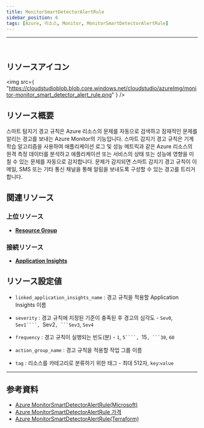 ```yaml
---
title: MonitorSmartDetectorAlertRule
sidebar_position: 6
tags: [Azure, 리소스, Monitor, MonitorSmartDetectorAlertRule]
---
```


<hr />
<br />

## リソースアイコン

<img
    src={
        "https://cloudstudioblob.blob.core.windows.net/cloudstudio/azureImg/monitor-monitor_smart_detector_alert_rule.png"
    }
/>

## リソース概要

스마트 탐지기 경고 규칙은 Azure 리소스의 문제를 자동으로 검색하고 잠재적인 문제를 알리는 경고를 보내는 Azure Monitor의 기능입니다.
스마트 감지기 경고 규칙은 기계 학습 알고리즘을 사용하여 애플리케이션 로그 및 성능 메트릭과 같은 Azure 리소스의 원격 측정 데이터를 분석하고 애플리케이션 또는 서비스의 상태 또는 성능에 영향을 미칠 수 있는 문제를 자동으로 감지합니다.
문제가 감지되면 스마트 감지기 경고 규칙이 이메일, SMS 또는 기타 통신 채널을 통해 알림을 보내도록 구성할 수 있는 경고를 트리거합니다.

## 関連リソース

### 上位リソース

-   [**Resource Group**](https://docs.cstudio.app/docs/resource/azure/Base/ResourceGroup)

### 接続リソース

-   [**Application Insights**](https://docs.cstudio.app/docs/resource/azure/ApplicationInsights/)

## リソース設定値

-   `linked_application_insights_name` : 경고 규칙을 적용할 Application Insights 이름

-   `severity` : 경고 규칙에 지정된 기준이 충족된 후 경고의 심각도 - `Sev0`, ` Sev1````,  `Sev2` , ```Sev3 `, `Sev4`

-   `frequency` : 경고 규칙이 실행되는 빈도(분) - `1`, ` 5````,  `15` , ```30 `, `60`

-   `action_group_name` : 경고 규칙을 적용할 작업 그룹 이름

-   `tag` : 리소스를 카테고리로 분류하기 위한 태그 - 최대 512자, `key`:`value`

---

## 参考資料

-   [Azure MonitorSmartDetectorAlertRule(Microsoft)](https://learn.microsoft.com/en-us/azure/azure-monitor/overview)
-   [Azure MonitorSmartDetectorAlertRule 가격](https://azure.microsoft.com/ko-kr/pricing/details/monitor/)
-   [Azure MonitorSmartDetectorAlertRule(Terraform)](https://registry.terraform.io/providers/hashicorp/azurerm/latest/docs/resources/monitor_smart_detector_alert_rule)
